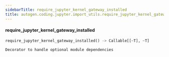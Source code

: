 ```yaml
---
sidebarTitle: require_jupyter_kernel_gateway_installed
title: autogen.coding.jupyter.import_utils.require_jupyter_kernel_gateway_installed
---
```


<code class="doc-symbol doc-symbol-heading doc-symbol-function"></code>
#### require_jupyter_kernel_gateway_installed
<a href="#autogen.coding.jupyter.import_utils..require_jupyter_kernel_gateway_installed" class="headerlink" title="Permanent link"></a>

```python
require_jupyter_kernel_gateway_installed() -> Callable[[~T], ~T]
```

    Decorator to handle optional module dependencies

<br />